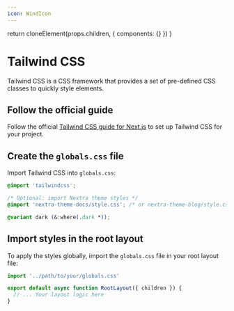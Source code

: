 ```yaml
---
icon: WindIcon
---
```



  return cloneElement(props.children, {
    components: {}
  })
}


# Tailwind CSS

Tailwind CSS is a CSS framework that provides a set of pre-defined CSS classes
to quickly style elements.

<Steps>

## Follow the official guide

Follow the official
[Tailwind CSS guide for Next.js](https://tailwindcss.com/docs/guides/nextjs) to
set up Tailwind CSS for your project.

## Create the `globals.css` file

Import Tailwind CSS into `globals.css`:

```css filename="globals.css"
@import 'tailwindcss';

/* Optional: import Nextra theme styles */
@import 'nextra-theme-docs/style.css'; /* or nextra-theme-blog/style.css */

@variant dark (&:where(.dark *));
```

## Import styles in the root layout

To apply the styles globally, import the `globals.css` file in your root layout
file:

```jsx filename="app/layout.jsx"
import '../path/to/your/globals.css'

export default async function RootLayout({ children }) {
  // ... Your layout logic here
}
```

</Steps>
